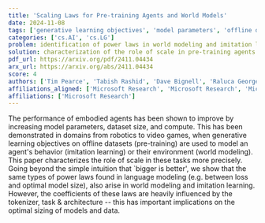 ```yaml
---
title: 'Scaling Laws for Pre-training Agents and World Models'
date: 2024-11-08
tags: ['generative learning objectives', 'model parameters', 'offline datasets', 'architecture', 'embodied agents', 'dataset size', 'language modeling', 'compute', 'imitation learning', 'task', 'tokenizer', 'power laws', 'world modeling']
categories: ['cs.AI', 'cs.LG']
problem: identification of power laws in world modeling and imitation learning
solution: characterization of the role of scale in pre-training agents and world models
pdf_url: https://arxiv.org/pdf/2411.04434
arx_url: https://arxiv.org/abs/2411.04434
score: 4
authors: ['Tim Pearce', 'Tabish Rashid', 'Dave Bignell', 'Raluca Georgescu', 'Sam Devlin', 'Katja Hofmann']
affiliations_aligned: ['Microsoft Research', 'Microsoft Research', 'Microsoft Research', 'Microsoft Research', 'Microsoft Research', 'Microsoft Research']
affiliations: ['Microsoft Research']
---
```



The performance of embodied agents has been shown to improve by increasing model parameters, dataset size, and compute. This has been demonstrated in domains from robotics to video games, when generative learning objectives on offline datasets (pre-training) are used to model an agent's behavior (imitation learning) or their environment (world modeling). This paper characterizes the role of scale in these tasks more precisely. Going beyond the simple intuition that `bigger is better', we show that the same types of power laws found in language modeling (e.g. between loss and optimal model size), also arise in world modeling and imitation learning. However, the coefficients of these laws are heavily influenced by the tokenizer, task \& architecture -- this has important implications on the optimal sizing of models and data.